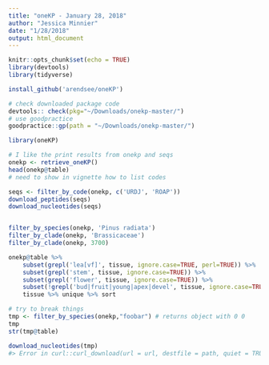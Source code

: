 ```yaml
---
title: "oneKP - January 28, 2018"
author: "Jessica Minnier"
date: "1/28/2018"
output: html_document
---
```


```r
knitr::opts_chunk$set(echo = TRUE)
library(devtools)
library(tidyverse)
```

```r
install_github('arendsee/oneKP')

# check downloaded package code
devtools:: check(pkg="~/Downloads/onekp-master/")
# use goodpractice
goodpractice::gp(path = "~/Downloads/onekp-master/")
```

```r
library(oneKP)
```


```r
# I like the print results from onekp and seqs
onekp <- retrieve_oneKP()
head(onekp@table)
# need to show in vignette how to list codes

seqs <- filter_by_code(onekp, c('URDJ', 'ROAP'))
download_peptides(seqs)
download_nucleotides(seqs)


filter_by_species(onekp, 'Pinus radiata')
filter_by_clade(onekp, 'Brassicaceae')
filter_by_clade(onekp, 3700)
```

```r
onekp@table %>%
    subset(grepl('lea[vf]', tissue, ignore.case=TRUE, perl=TRUE)) %>%
    subset(grepl('stem', tissue, ignore.case=TRUE)) %>%
    subset(grepl('flower', tissue, ignore.case=TRUE)) %>%
    subset(!grepl('bud|fruit|young|apex|devel', tissue, ignore.case=TRUE, perl=TRUE)) %$%
    tissue %>% unique %>% sort
```
```r
# try to break things
tmp <- filter_by_species(onekp,"foobar") # returns object with 0 0
tmp
str(tmp@table)

download_nucleotides(tmp)
#> Error in curl::curl_download(url = url, destfile = path, quiet = TRUE) : Argument 'url' must be string.
```


